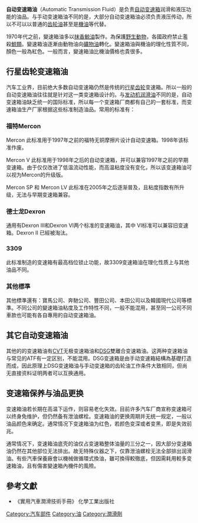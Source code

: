 '''自动变速箱油'''（Automatic Transmission Fluid）是负责[[自动变速箱|自动变速箱]]润滑和液压功能的油品。与手动变速箱油不同的是，大部分自动变速箱油必须负责液压传动，所以不可以以普通的[[齿轮油|齿轮油]]甚至是[[機油|機油]]等代替。

1970年代之前，變速箱油多以[[抹香鯨油|抹香鯨油]]製作。為保護[[野生動物|野生動物]]，各國政府禁止濫殺[[鯨類|鯨類]]。變速箱油逐漸由動物油向[[礦物油|礦物油]]轉化。變速箱油與機油的理化性質不同，顏色一般為紅色。一般而言，變速箱油比機油價格也貴很多。

==行星齿轮变速箱油==
汽车工业界，目前绝大多数自动变速箱仍然是传统的[[行星齿轮|行星齿轮]]变速箱。所以一般的自动变速箱油往往就是针对这一类变速箱设计的。与[[发动机润滑油|发动机润滑油]]不同的是，自动变速箱油缺乏统一的国际标准，所以每一个变速箱厂商都有自己的一套标准，而变速箱油生产厂家根据这些标准制造油品。常用的标准有：
===福特Mercon===
Mercon 此标准用于1997年之前的福特无铜摩擦片设计自动变速箱。1998年该标准作废。
 
Mercon V 此标准用于1998年之后的自动变速箱，并可以兼容1997年之前的早期变速箱。由于仅仅改进了低温流动性能，而高温粘度没有变化，所以该变速箱油可以视为Mercon的升级版。
 
Mercon SP 和 Mercon LV 此标准在2005年之后逐渐普及，且粘度指数有所升级，无法与早期变速箱兼容。
===德士龙Dexron===
{{main|德士龙}}
通用有Dexron III和Dexron VI两个标准的变速箱油，其中 VI标准可以兼容旧变速箱。Dexron II 已經被淘汰。

===3309===
此标准制造的变速箱有最高档位锁止功能，故3309变速箱油在理化性质上与其他油品不同。
===其他標準===
其他標準還有：寶馬公司、奔馳公司、豐田公司、本田公司以及韓國現代公司等標準。不同公司的變速箱油粘度及工作特性不同，一般不能混用，甚至同一公司不同車款也可能有各自專用的自动变速箱油。

==其它自动变速箱油==
其他的的变速箱油有[[CVT|CVT]]无极变速箱油和[[DSG|DSG]]雙離合变速箱油。这两种变速箱油与常见的ATF有一定区别，不能混用。DSG变速箱是由手动变速箱結構為基礎打造而成，因此原理上DSG变速箱油与手动变速箱的齿轮油工作条件大致相同，但尚无直接资料证明两者可以互换通用。

==变速箱保养与油品更换==
变速箱油若长期在高温下运作，则容易老化失效。目前许多汽车厂商宣称变速箱可以终身免维护，但仍然备有泄油螺栓。变速箱油的更换周期并无统一规定，一般以油品颜色来确定。通常情况下变速箱油为红色，若颜色变深或者变黑，即是失效前兆。

通常情况下，变速箱油底壳的油仅占变速箱整体油量的三分之一，因大部分变速箱油仍然在其他部位无法排出。故无特殊仪器之下，仅靠泄油螺栓无法全部排出润滑油。有些汽車保養廠會以機械做循環式換油，雖可換得較徹底，但因需耗用較多变速箱油，且有傷害變速箱內機件的風險。

==參考文獻==
*《實用汽車潤滑技術手冊》 化學工業出版社


[[Category:汽车部件|Category:汽车部件]]
[[Category:油|Category:油]]
[[Category:潤滑劑|Category:潤滑劑]]